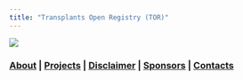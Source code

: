 ```yaml
---
title: "Transplants Open Registry (TOR)"
---
```


![](images/kidneys.jpg)

### [About](about.html) | [Projects](projects.html) | [Disclaimer](disclaimer.html) | [Sponsors](sponsors.html) | [Contacts](contacts.html)

